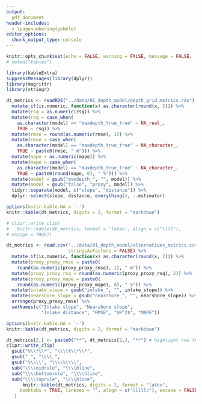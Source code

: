 ```yaml
---
output:
  pdf_document
header-includes: 
  - \pagenumbering{gobble}
editor_options: 
  chunk_output_type: console
---
```


```r
knitr::opts_chunk$set(echo = FALSE, warning = FALSE, message = FALSE, fig.path = "../figures/", fig.width = 5, fig.height = 6)
# setwd("tables")
```

```r
library(kableExtra)
suppressMessages(library(dplyr))
library(magrittr)
library(stringr)

dt_metrics <- readRDS("../data/01_depth_model/depth_grid_metrics.rds") %>%
  mutate_if(is.numeric, function(x) as.character(round(x, 2))) %>%
  mutate(rsq = as.numeric(rsq)) %>%
  mutate(rsq = case_when(
    as.character(model) == "maxdepth_true_true" ~ NA_real_,
    TRUE ~ rsq)) %>%
  mutate(rmse = round(as.numeric(rmse), 1)) %>%
  mutate(rmse = case_when(
    as.character(model) == "maxdepth_true_true" ~ NA_character_,
    TRUE ~ paste0(rmse, " m"))) %>%
  mutate(mape = as.numeric(mape)) %>%
  mutate(mape = case_when(
    as.character(model) == "maxdepth_true_true" ~ NA_character_,
    TRUE ~ paste0(round(mape, 0), " %"))) %>%
  mutate(model = gsub("maxdepth_", "", model)) %>%
  mutate(model = gsub("false", "proxy", model)) %>%
  tidyr::separate(model, c("slope", "distance")) %>%
  dplyr::select(slope, distance, everything(), -.estimator) 

options(knitr.kable.NA = '-')
knitr::kable(dt_metrics, digits = 2, format = "markdown") 

# clipr::write_clip(
#   knitr::kable(dt_metrics, format = 'latex', align = c("llll"),
# escape = TRUE))
```

```r

dt_metrics <- read.csv("../data/01_depth_model/alternatives_metrics.csv",
                       stringsAsFactors = FALSE) %>%
  mutate_if(is.numeric, function(x) as.character(round(x, 2))) %>%
  mutate(proxy_proxy_rmse = paste0(
    round(as.numeric(proxy_proxy_rmse), 1), " m")) %>%
  mutate(proxy_proxy_rsq = round(as.numeric(proxy_proxy_rsq), 2)) %>%
  mutate(proxy_proxy_mape = paste0(
    round(as.numeric(proxy_proxy_mape), 0), " %")) %>%
  mutate(inlake_slope = gsub("inlake_", "", inlake_slope)) %>%
  mutate(nearshore_slope = gsub("nearshore_", "", nearshore_slope)) %>%
  arrange(proxy_proxy_rmse) %>%
  setNames(c("Inlake slope", "Nearshore slope", 
             "Inlake distance", "RMSE", "$R^2$", "MAPE"))

options(knitr.kable.NA = '-')
knitr::kable(dt_metrics, digits = 2, format = "markdown")

dt_metrics[2,] <- paste0("**", dt_metrics[2,], "**") # highlight row from main text
clipr::write_clip(
  gsub("%\\*\\*", "\\\\%\\*\\*",
  gsub("_", "\\\\_",
  gsub("%\\\\", "\\\\%\\\\",
  sub("\\\\midrule", "\\\\hline",
  sub("\\\\bottomrule", "\\\\hline",
  sub("\\\\toprule", "\\\\hline",
      knitr::kable(dt_metrics, digits = 2, format = "latex",
     booktabs = TRUE, linesep = "", align = c("lllllc"), escape = FALSE)))))))
   )
```
